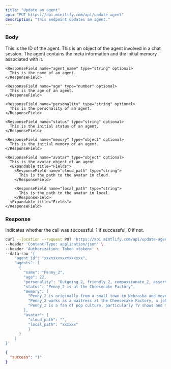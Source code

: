```yaml
---
title: "Update an agent"
api: "PUT https://api.mintlify.com/api/update-agent"
description: "This endpoint updates an agent."
---
```


### Body

<ParamField body="agent_id" type="str">
  This is the ID of the agent.
</ParamField>

<ParamField body="agent" type="object">
  This is an object of the agent involved in a chat
  session. The agent contains the meta information and the initial
  memory associated with it.

  <Expandable title="Fields">
  
    <ResponseField name="agent_name" type="string" optional>
      This is the name of an agent.
    </ResponseField>

    <ResponseField name="age" type="number" optional>
      This is the age of an agent.
    </ResponseField>

    <ResponseField name="personality" type="string" optional>
      This is the personality of an agent.
    </ResponseField>

    <ResponseField name="status" type="string" optional>
      This is the initial status of an agent.
    </ResponseField>

    <ResponseField name="memory" type="object" optional>
      This is the initial memory of an agent.
    </ResponseField>

    <ResponseField name="avatar" type="object" optional>
      This is the avatar object of an agent
      <Expandable title="Fields">
        <ResponseField name="cloud_path" type="string">
          This is the path to the avatar in cloud.
        </ResponseField>

        <ResponseField name="local_path" type="string">
          This is the path to the avatar in local.
        </ResponseField>
      <Expandable title="Fields">
    </ResponseField>

  </Expandable>

</ParamField>

### Response

<ResponseField name="success" type="number">
  Indicates whether the call was successful. 1 if successful, 0 if not.
</ResponseField>

<RequestExample>

```bash Example Request
curl --location --request PUT 'https://api.mintlify.com/api/update-agent' \
--header 'Content-Type: application/json' \
--header 'Authorization: Token <token>' \
--data-raw '{
    "agent_id": "xxxxxxxxxxxxxxxxx",
    "agents": [
      {
        "name": "Penny_2",
        "age": 22,
        "personality": "Outgoing_2, friendly_2, compassionate_2, assertive_2, and determined_2",
        "status": "Penny_2 is at the Cheesecake Factory",
        "memory": [
          "Penny_2 is originally from a small town in Nebraska and moved....",
          "Penny_2 works as a waitress at the Cheesecake Factory, a job...",
          "Penny_2 is a fan of pop culture, particularly TV shows and movies..."
        ],
        "avatar": {
          "cloud_path": "",
          "local_path": "xxxxxx"
          }
      }
    ]
}'
```

</RequestExample>

<ResponseExample>

```json Response
{
  "success": "1"
}
```

</ResponseExample>
